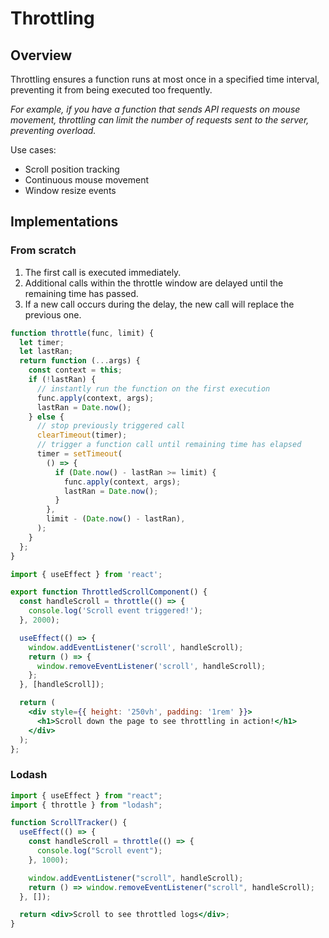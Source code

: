# Throttling

## Overview

Throttling ensures a function runs at most once in a specified time interval, preventing it from being executed too frequently.

_For example, if you have a function that sends API requests on mouse movement, throttling can limit the number of requests sent to the server, preventing overload._

Use cases:
- Scroll position tracking
- Continuous mouse movement
- Window resize events

## Implementations

### From scratch

1. The first call is executed immediately.
2. Additional calls within the throttle window are delayed until the remaining time has passed.
3. If a new call occurs during the delay, the new call will replace the previous one.

```jsx
function throttle(func, limit) {
  let timer;
  let lastRan;
  return function (...args) {
    const context = this;
    if (!lastRan) {
      // instantly run the function on the first execution
      func.apply(context, args);
      lastRan = Date.now();
    } else {
      // stop previously triggered call
      clearTimeout(timer);
      // trigger a function call until remaining time has elapsed
      timer = setTimeout(
        () => {
          if (Date.now() - lastRan >= limit) {
            func.apply(context, args);
            lastRan = Date.now();
          }
        },
        limit - (Date.now() - lastRan),
      );
    }
  };
}

import { useEffect } from 'react';

export function ThrottledScrollComponent() {
  const handleScroll = throttle(() => {
    console.log('Scroll event triggered!');
  }, 2000);

  useEffect(() => {
    window.addEventListener('scroll', handleScroll);
    return () => {
      window.removeEventListener('scroll', handleScroll);
    };
  }, [handleScroll]);

  return (
    <div style={{ height: '250vh', padding: '1rem' }}>
      <h1>Scroll down the page to see throttling in action!</h1>
    </div>
  );
};
```


### Lodash

```jsx
import { useEffect } from "react";
import { throttle } from "lodash";

function ScrollTracker() {
  useEffect(() => {
    const handleScroll = throttle(() => {
      console.log("Scroll event");
    }, 1000);

    window.addEventListener("scroll", handleScroll);
    return () => window.removeEventListener("scroll", handleScroll);
  }, []);

  return <div>Scroll to see throttled logs</div>;
}
```

